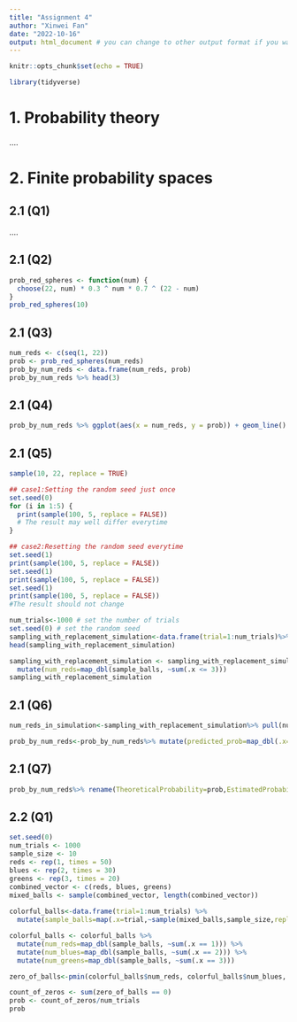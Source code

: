 ```yaml
---
title: "Assignment 4"
author: "Xinwei Fan"
date: "2022-10-16"
output: html_document # you can change to other output format if you want
---
```


```r
knitr::opts_chunk$set(echo = TRUE)
```

```r
library(tidyverse)
```


# 1. Probability theory
....

# 2. Finite probability spaces

## 2.1 (Q1)

....

## 2.1 (Q2)
```r
prob_red_spheres <- function(num) {
  choose(22, num) * 0.3 ^ num * 0.7 ^ (22 - num)
}
prob_red_spheres(10)
```
## 2.1 (Q3)
```r
num_reds <- c(seq(1, 22))
prob <- prob_red_spheres(num_reds)
prob_by_num_reds <- data.frame(num_reds, prob)
prob_by_num_reds %>% head(3)
```

## 2.1 (Q4)
```r
prob_by_num_reds %>% ggplot(aes(x = num_reds, y = prob)) + geom_line() + xlab("Number of reds") + ylab("Probability")
```

## 2.1 (Q5)
```r
sample(10, 22, replace = TRUE)
```

```r
## case1:Setting the random seed just once
set.seed(0)
for (i in 1:5) {
  print(sample(100, 5, replace = FALSE))
  # The result may well differ everytime
}
```
```r
## case2:Resetting the random seed everytime
set.seed(1)
print(sample(100, 5, replace = FALSE))
set.seed(1)
print(sample(100, 5, replace = FALSE))
set.seed(1)
print(sample(100, 5, replace = FALSE))
#The result should not change
```

```r
num_trials<-1000 # set the number of trials
set.seed(0) # set the random seed
sampling_with_replacement_simulation<-data.frame(trial=1:num_trials)%>% mutate(sample_balls=map(.x=trial,~sample(10,22,replace=TRUE)))
head(sampling_with_replacement_simulation)
```

```r
sampling_with_replacement_simulation <- sampling_with_replacement_simulation %>%
  mutate(num_reds=map_dbl(sample_balls, ~sum(.x <= 3)))
sampling_with_replacement_simulation
```

## 2.1 (Q6)
```r
num_reds_in_simulation<-sampling_with_replacement_simulation%>% pull(num_reds)

prob_by_num_reds<-prob_by_num_reds%>% mutate(predicted_prob=map_dbl(.x=num_reds,~sum(num_reds_in_simulation==.x))/num_trials)
```

## 2.1 (Q7)
```r
prob_by_num_reds%>% rename(TheoreticalProbability=prob,EstimatedProbability=predicted_prob)%>% pivot_longer(cols=c("EstimatedProbability","TheoreticalProbability"), names_to="Type",values_to="count")%>% ggplot(aes(num_reds,count))+ geom_line(aes(linetype=Type,color=Type))+geom_point(aes(color=Type))+ scale_linetype_manual(values=c("solid","dashed"))+ theme_bw()+xlab("Numberofreds")+ylab("Probabilities")
```

## 2.2 (Q1)

```r
set.seed(0)
num_trials <- 1000
sample_size <- 10
reds <- rep(1, times = 50)
blues <- rep(2, times = 30)
greens <- rep(3, times = 20)
combined_vector <- c(reds, blues, greens)
mixed_balls <- sample(combined_vector, length(combined_vector))
  
colorful_balls<-data.frame(trial=1:num_trials) %>%  
  mutate(sample_balls=map(.x=trial,~sample(mixed_balls,sample_size,replace=FALSE)))

colorful_balls <- colorful_balls %>%
  mutate(num_reds=map_dbl(sample_balls, ~sum(.x == 1))) %>%
  mutate(num_blues=map_dbl(sample_balls, ~sum(.x == 2))) %>%
  mutate(num_greens=map_dbl(sample_balls, ~sum(.x == 3)))

zero_of_balls<-pmin(colorful_balls$num_reds, colorful_balls$num_blues, colorful_balls$num_greens)

count_of_zeros <- sum(zero_of_balls == 0)
prob <- count_of_zeros/num_trials
prob
```



